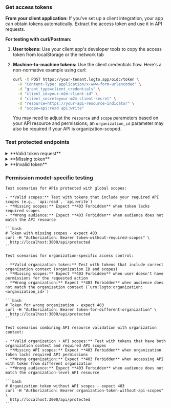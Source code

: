 
### Get access tokens

**From your client application:**
If you've set up a client integration, your app can obtain tokens automatically. Extract the access token and use it in API requests.

**For testing with curl/Postman:**

1. **User tokens:** Use your client app's developer tools to copy the access token from localStorage or the network tab
2. **Machine-to-machine tokens:** Use the client credentials flow. Here's a non-normative example using curl:

   ```bash
   curl -X POST https://your-tenant.logto.app/oidc/token \
     -H "Content-Type: application/x-www-form-urlencoded" \
     -d "grant_type=client_credentials" \
     -d "client_id=your-m2m-client-id" \
     -d "client_secret=your-m2m-client-secret" \
     -d "resource=https://your-api-resource-indicator" \
     -d "scope=api:read api:write"
   ```

   You may need to adjust the `resource` and `scope` parameters based on your API resource and permissions; an `organization_id` parameter may also be required if your API is organization-scoped.

### Test protected endpoints

<details>
<summary>**Valid token request**</summary>

```bash
curl -H "Authorization: Bearer eyJhbGciOiJSUzI1NiIsInR5cCI6IkpXVCJ9..." \
  http://localhost:3000/api/protected
```

**Expected response:**

```json
{
  "auth": {
    "sub": "user123",
    "clientId": "app456",
    "organizationId": "org789",
    "scopes": ["api:read", "api:write"],
    "audience": ["https://your-api-resource-indicator"]
  }
}
```

</details>

<details>
<summary>**Missing token**</summary>

```bash
curl http://localhost:3000/api/protected
```

**Expected response (401):**

```json
{
  "error": "Authorization header is missing"
}
```

</details>

<details>
<summary>**Invalid token**</summary>

```bash
curl -H "Authorization: Bearer invalid-token" \
  http://localhost:3000/api/protected
```

**Expected response (401):**

```json
{
  "error": "Invalid token"
}
```

</details>

### Permission model-specific testing

<Tabs groupId="permission-models">
  <TabItem value="global-api-resources" label="Global API resources">

    Test scenarios for APIs protected with global scopes:

    - **Valid scopes:** Test with tokens that include your required API scopes (e.g., `api:read`, `api:write`)
    - **Missing scopes:** Expect **403 Forbidden** when token lacks required scopes
    - **Wrong audience:** Expect **403 Forbidden** when audience does not match the API resource

    ```bash
    # Token with missing scopes - expect 403
    curl -H "Authorization: Bearer token-without-required-scopes" \
      http://localhost:3000/api/protected
    ```

  </TabItem>
  <TabItem value="organization-permissions" label="Organization (non-API) permissions">

    Test scenarios for organization-specific access control:

    - **Valid organization token:** Test with tokens that include correct organization context (organization ID and scopes)
    - **Missing scopes:** Expect **403 Forbidden** when user doesn't have permissions for the requested action
    - **Wrong organization:** Expect **403 Forbidden** when audience does not match the organization context (`urn:logto:organization:<organization_id>`)

    ```bash
    # Token for wrong organization - expect 403
    curl -H "Authorization: Bearer token-for-different-organization" \
      http://localhost:3000/api/protected
    ```

  </TabItem>
  <TabItem value="organization-level-api-resources" label="Organization-level API resources">

    Test scenarios combining API resource validation with organization context:

    - **Valid organization + API scopes:** Test with tokens that have both organization context and required API scopes
    - **Missing API scopes:** Expect **403 Forbidden** when organization token lacks required API permissions
    - **Wrong organization:** Expect **403 Forbidden** when accessing API with token from different organization
    - **Wrong audience:** Expect **403 Forbidden** when audience does not match the organization-level API resource

    ```bash
    # Organization token without API scopes - expect 403
    curl -H "Authorization: Bearer organization-token-without-api-scopes" \
      http://localhost:3000/api/protected
    ```

  </TabItem>
</Tabs>
